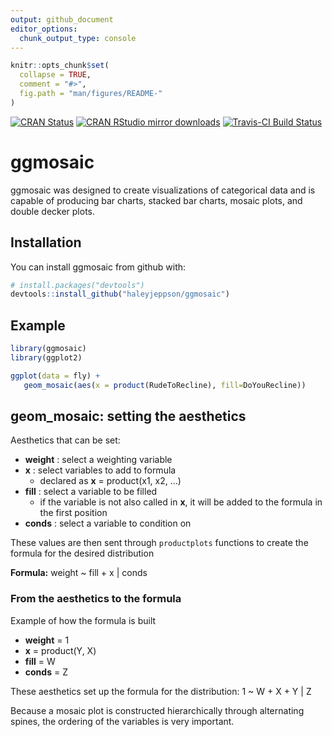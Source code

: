 ```yaml
---
output: github_document
editor_options: 
  chunk_output_type: console
---
```


<!-- README.md is generated from README.Rmd. Please edit that file -->

```r
knitr::opts_chunk$set(
  collapse = TRUE,
  comment = "#>",
  fig.path = "man/figures/README-"
)
```

[![CRAN Status](http://www.r-pkg.org/badges/version/ggmosaic)](https://cran.r-project.org/package=ggmosaic) [![CRAN RStudio mirror downloads](http://cranlogs.r-pkg.org/badges/ggmosaic)](http://www.r-pkg.org/pkg/ggmosaic) 
[![Travis-CI Build Status](https://travis-ci.org/haleyjeppson/ggmosaic.svg?branch=master)](https://travis-ci.org/haleyjeppson/ggmosaic)

# ggmosaic

ggmosaic was designed to create visualizations of categorical data and is capable of producing bar charts, stacked bar charts, mosaic plots, and double decker plots.

## Installation

You can install ggmosaic from github with:

```r
# install.packages("devtools")
devtools::install_github("haleyjeppson/ggmosaic")
```

## Example

```r
library(ggmosaic)
library(ggplot2)

ggplot(data = fly) +
   geom_mosaic(aes(x = product(RudeToRecline), fill=DoYouRecline))

```

## geom_mosaic: setting the aesthetics

Aesthetics that can be set:

- __weight__ : select a weighting variable
- __x__ : select variables to add to formula
    - declared as __x__ = product(x1, x2, ...)
- __fill__ : select a variable to be filled 
    - if the variable is not also called in __x__, it will be added to the formula in the first position
- __conds__ : select a variable to condition on

These values are then sent through `productplots` functions to create the formula for the desired distribution

  
 __Formula:__ weight ~ fill + x | conds 
  

### From the aesthetics to the formula

Example of how the formula is built

- __weight__ = 1
- __x__ = product(Y, X)
- __fill__ = W
- __conds__ = Z
  
These aesthetics set up the formula for the distribution: 1 ~ W + X + Y | Z 

Because a mosaic plot is constructed hierarchically through alternating spines, the ordering of the variables is very important.
